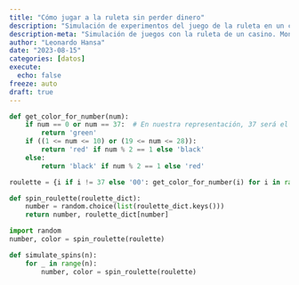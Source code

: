 ```yaml
---
title: "Cómo jugar a la ruleta sin perder dinero"
description: "Simulación de experimentos del juego de la ruleta en un casino"
description-meta: "Simulación de juegos con la ruleta de un casino. Montecarlo"
author: "Leonardo Hansa"
date: "2023-08-15"
categories: [datos]
execute: 
  echo: false
freeze: auto
draft: true
---
```


```python
def get_color_for_number(num):
    if num == 0 or num == 37:  # En nuestra representación, 37 será el 00
        return 'green'
    if ((1 <= num <= 10) or (19 <= num <= 28)):
        return 'red' if num % 2 == 1 else 'black'
    else:
        return 'black' if num % 2 == 1 else 'red'

roulette = {i if i != 37 else '00': get_color_for_number(i) for i in range(38)}

def spin_roulette(roulette_dict):
    number = random.choice(list(roulette_dict.keys()))
    return number, roulette_dict[number]

import random
number, color = spin_roulette(roulette)

def simulate_spins(n):
    for _ in range(n):
        number, color = spin_roulette(roulette)

```



